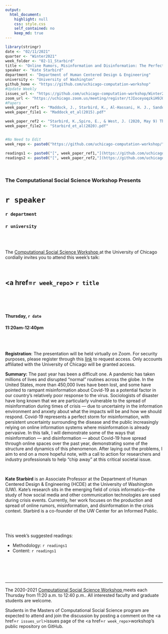 ```yaml
---
output:
  html_document:
    highlight: null
    css: style.css
    self_contained: no
    keep_md: true
---
```


```r
library(stringr)
date <- "02/11/2021"
quarter <- "Winter2021"
week_folder <- "02-11_Starbird"
title <- "Online Rumors, Misinformation and Disinformation: The Perfect Storm of Covid-19"
speaker <- "Kate Starbird"
department <- "Department of Human Centered Design & Engineering"
university <- "University of Washington"
github_home <- "https://github.com/uchicago-computation-workshop"
#Update Weekly
issues_url <- "https://github.com/uchicago-computation-workshop/Winter2021/issues/5"
zoom_url <- "https://uchicago.zoom.us/meeting/register/tJIoceyoqzkiH9JOwa8sPNoIhuGaxqVbAG7V"
#Papers
week_paper_ref1 <- "Maddock, J., Starbird, K., Al-Hassani, H. J., Sandoval, D. E., Orand, M., & Mason, R. M. (2015, February). Characterizing online rumoring behavior using multi-dimensional signatures. In Proceedings of the 18th ACM conference on computer supported cooperative work & social computing (pp. 228-241)."
week_paper_file1 <- "Maddock_et_al(2015).pdf"

week_paper_ref2 <- "Starbird, K.,Spiro, E., & West, J. (2020, May 9) This Covid-19 Misinformation Went Viral. Here's What We Learned. The Washington Post. Retrieved from www.washingtonpost.com/politics/2020/05/08/this-covid-19-misinformation-went-viral-heres-what-we-learned/"
week_paper_file2 <- "Starbird_et_al(2020).pdf"


#No Need to Edit
week_repo <- paste0("https://github.com/uchicago-computation-workshop/",quarter,"/tree/master/",week_folder)

readings1 <- paste0("[", week_paper_ref1,"](https://github.com/uchicago-computation-workshop/",quarter,"/blob/master/", week_folder,"/",week_paper_file1,")")
readings2 <- paste0("[", week_paper_ref2,"](https://github.com/uchicago-computation-workshop/",quarter,"/blob/master/", week_folder,"/",week_paper_file2,")")
```



<br>

<h3 class=pfblock-header> The Computational Social Science Workshop Presents </h3>

<h1 class=pfblock-header3> `r speaker`</h1>
<h3 class=pfblock-header3> `r department` </h3>
<h3 class=pfblock-header3> `r university` </h3>

<br><br>



<p class=pfblock-header3>The <a href="https://macss.uchicago.edu/content/computation-workshop"> Computational Social Science Workshop </a> at the University of Chicago cordially invites you to attend this week's talk:</p>



<br>

<div class=pfblock-header3>
<h2 class=pfblock-header>
  <a href=`r week_repo`> `r title` </a>
</h2>

<br>
</div>

<br>

<h4 class=pfblock-header3> Thursday, `r date` </h4>
<h4 class=pfblock-header3> 11:20am-12:40pm </h4>

<br><br>

<p class=footertext2>
**Registration**: The presentation will be held virtually on Zoom. For security purposes, please register through this [link](`r zoom_url`) to request access. Only accounts affiliated with the University of Chicago will be granted access.
</p>

<p class=footertext2>

**Summary:** The past year has been a difficult one. A pandemic has taken millions of lives and disrupted “normal” routines across the globe. In the United States, more than 450,000 lives have been lost, and some have pointed to rampant misinformation about Covid-19 as a potential factor in our country’s relatively poor response to the virus. Sociologists of disaster have long known that we are particularly vulnerable to the spread of misinformation during times of crisis — due to uncertainty in the information environment and anxiety about what the impacts will be and how we should respond. Covid-19 represents a perfect storm for misinformation, with persistent uncertainty surrounding the disease and the public increasingly relying on online information systems where misinformation is already pervasive. In this talk, I will demonstrate some of the ways that misinformation — and disinformation — about Covid-19 have spread through online spaces over the past year, demonstrating some of the structure and dynamics of this phenomenon. After laying out the problems, I aim to end on a more hopeful note, with a call to action for researchers and industry professionals to help “chip away” at this critical societal issue. 


</p>

<br>

<p class=footertext2>

**Kate Starbird** is an Associate Professor at the Department of Human Centered Design & Engineering (HCDE) at the University of Washington (UW). Kate’s research sits in the emerging field of crisis informatics—the study of how social media and other communication technologies are used during crisis events. Currently, her work focuses on the production and spread of online rumors, misinformation, and disinformation in the crisis context. Starbird is a co-founder of the UW Center for an Informed Public.
</p>

<br>

<br>
This week's suggested readings:

- Methodology: `r readings1`
- Content: `r readings1`

<br>

<br><br>

---

<p class=footertext> The 2020-2021 <a href="https://macss.uchicago.edu/content/computation-workshop"> Computational Social Science Workshop </a> meets each Thursday from 11:20 a.m. to 12:40 p.m.. All interested faculty and graduate students are welcome.</p>



<p class=footertext>Students in the Masters of Computational Social Science program are expected to attend and join the discussion by posting a comment on the <a href=`r issues_url`>issues page</a> of the <a href=`r week_repo`>workshop's public repository on GitHub.</a></p>
